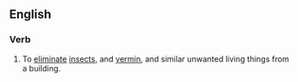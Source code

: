 ==English==

===Verb===
{{en-verb}}

# To [[eliminate]] [[insect]]s, and [[vermin]], and similar unwanted living things from a building.
